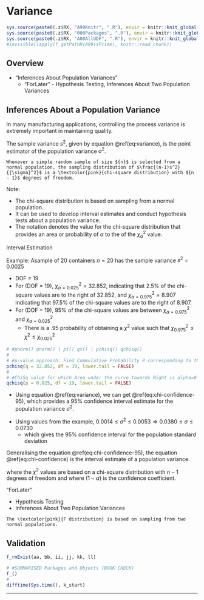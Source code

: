 # Variance {#c11}

```r
sys.source(paste0(.z$RX, "A99Knitr", ".R"), envir = knitr::knit_global())
sys.source(paste0(.z$RX, "000Packages", ".R"), envir = knitr::knit_global())
sys.source(paste0(.z$RX, "A00AllUDF", ".R"), envir = knitr::knit_global())
#invisible(lapply(f_getPathR(A09isPrime), knitr::read_chunk))
```

## Overview

- "Inferences About Population Variances"
  - "ForLater" - Hypothesis Testing, Inferences About Two Population Variances 


## Inferences About a Population Variance 

In many manufacturing applications, controlling the process variance is extremely important in maintaining quality.

The sample variance ${s^2}$, given by equation \@ref(eq:variance), is the point estimator of the population variance ${\sigma}^2$.

\begin{equation}
  s^2 = \frac{\sum {(x_i - {\overline{x}})}^2}{n-1}
  (\#eq:variance)
\end{equation}


```definition
Whenever a simple random sample of size ${n}$ is selected from a normal population, the sampling distribution of $\frac{(n-1)s^2}{{\sigma}^2}$ is a \textcolor{pink}{chi-square distribution} with ${n − 1}$ degrees of freedom.
```

Note:

- The chi-square distribution is based on sampling from a normal population.
- It can be used to develop interval estimates and conduct hypothesis tests about a population variance.
- The notation \textcolor{pink}{${\chi_{\alpha}^2}$} denotes the value for the chi-square distribution that provides an area or probability of ${\alpha}$ to the \textcolor{pink}{right} of the ${\chi_{\alpha}^2}$ value. 


Interval Estimation

Example: Asample of 20 containers ${n =20}$ has the sample variance ${s^2} = 0.0025$ 

- DOF = 19
- For (DOF = 19), ${\chi_{\alpha = 0.025}^2} = 32.852$, indicating that 2.5% of the chi-square values are to the right of 32.852, and ${\chi_{\alpha = 0.975}^2} = 8.907$ indicating that 97.5% of the chi-square values are to the right of 8.907.
- For (DOF = 19), 95% of the chi-square values are between ${\chi_{\alpha = 0.975}^2}$ and ${\chi_{\alpha = 0.025}^2}$ 
  - There is a .95 probability of obtaining a ${\chi^2}$ value such that ${\chi_{0.975}^2} \leq {\chi^2} \leq{\chi_{0.025}^2}$

```r
# #pnorm() qnorm() | pt() qt() | pchisq() qchisq()
#
# #p-value approach: Find Commulative Probability P corresponding to the given ChiSq & DOF=59
pchisq(q = 32.852, df = 19, lower.tail = FALSE)
#
# #ChiSq value for which Area under the curve towards Right is alpha=0.025 & DOF=19 #32.852
qchisq(p = 0.025, df = 19, lower.tail = FALSE)
```

- Using equation \@ref(eq:variance), we can get \@ref(eq:chi-confidence-95), which provides a 95% confidence interval estimate for the population variance ${\sigma}^2$.

\begin{equation}
  \frac{(n-1)s^2}{{\chi_{0.025}^2}} \leq {\sigma}^2 \leq \frac{(n-1)s^2}{{\chi_{0.975}^2}}
  (\#eq:chi-confidence-95)
\end{equation}

- Using values from the example, $0.0014 \leq {\sigma}^2 \leq 0.0053 \Rightarrow 0.0380 \leq {\sigma} \leq 0.0730$
  - which gives the 95% confidence interval for the population standard deviation

Generalising the equation \@ref(eq:chi-confidence-95), the equation \@ref(eq:chi-confidence) is the interval estimate of a population variance.

\begin{equation}
  \frac{(n-1)s^2}{{\chi_{{\alpha}/2}^2}} \leq {\sigma}^2 \leq \frac{(n-1)s^2}{{\chi_{{1-\alpha}/2}^2}}
  (\#eq:chi-confidence)
\end{equation}

where the ${\chi^2}$ values are based on a chi-square distribution with ${n-1}$ degrees of freedom and where $(1 − {\alpha})$ is the confidence coefficient.



"ForLater" 

- Hypothesis Testing
- Inferences About Two Population Variances 

```definition
The \textcolor{pink}{F distribution} is based on sampling from two normal populations.
```


## Validation {.unlisted .unnumbered .tabset .tabset-fade}

```r
f_rmExist(aa, bb, ii, jj, kk, ll)
```

```r
# #SUMMARISED Packages and Objects (BOOK CHECK)
f_()
#
difftime(Sys.time(), k_start)
```

****
